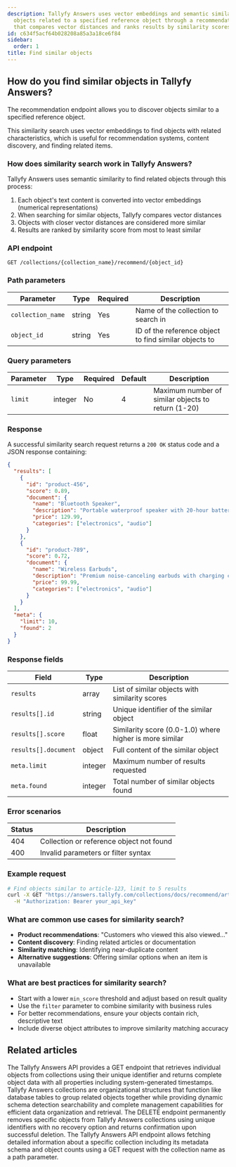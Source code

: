 ```yaml
---
description: Tallyfy Answers uses vector embeddings and semantic similarity to find
  objects related to a specified reference object through a recommendation endpoint
  that compares vector distances and ranks results by similarity scores.
id: c634f5acf64b028208a85a3a18ce6f84
sidebar:
  order: 1
title: Find similar objects
---
```


## How do you find similar objects in Tallyfy Answers?

The recommendation endpoint allows you to discover objects similar to a specified reference object.

This similarity search uses vector embeddings to find objects with related characteristics, which is useful for recommendation systems, content discovery, and finding related items.

### How does similarity search work in Tallyfy Answers?

Tallyfy Answers uses semantic similarity to find related objects through this process:

1. Each object's text content is converted into vector embeddings (numerical representations)
2. When searching for similar objects, Tallyfy compares vector distances
3. Objects with closer vector distances are considered more similar
4. Results are ranked by similarity score from most to least similar

### API endpoint

```
GET /collections/{collection_name}/recommend/{object_id}
```

### Path parameters

| Parameter | Type | Required | Description |
|-----------|------|----------|-------------|
| `collection_name` | string | Yes | Name of the collection to search in |
| `object_id` | string | Yes | ID of the reference object to find similar objects to |

### Query parameters

| Parameter | Type | Required | Default | Description |
|-----------|------|----------|---------|-------------|
| `limit` | integer | No | 4 | Maximum number of similar objects to return (1-20) |

### Response

A successful similarity search request returns a `200 OK` status code and a JSON response containing:

```json
{
  "results": [
    {
      "id": "product-456",
      "score": 0.89,
      "document": {
        "name": "Bluetooth Speaker",
        "description": "Portable waterproof speaker with 20-hour battery life",
        "price": 129.99,
        "categories": ["electronics", "audio"]
      }
    },
    {
      "id": "product-789",
      "score": 0.72,
      "document": {
        "name": "Wireless Earbuds",
        "description": "Premium noise-canceling earbuds with charging case",
        "price": 99.99,
        "categories": ["electronics", "audio"]
      }
    }
  ],
  "meta": {
    "limit": 10,
    "found": 2
  }
}
```

### Response fields

| Field | Type | Description |
|-------|------|-------------|
| `results` | array | List of similar objects with similarity scores |
| `results[].id` | string | Unique identifier of the similar object |
| `results[].score` | float | Similarity score (0.0-1.0) where higher is more similar |
| `results[].document` | object | Full content of the similar object |
| `meta.limit` | integer | Maximum number of results requested |
| `meta.found` | integer | Total number of similar objects found |

### Error scenarios

| Status | Description |
|--------|-------------|
| 404 | Collection or reference object not found |
| 400 | Invalid parameters or filter syntax |

### Example request

```bash
# Find objects similar to article-123, limit to 5 results
curl -X GET "https://answers.tallyfy.com/collections/docs/recommend/article-123?limit=5" \
  -H "Authorization: Bearer your_api_key"
```

### What are common use cases for similarity search?

- **Product recommendations**: "Customers who viewed this also viewed..."
- **Content discovery**: Finding related articles or documentation
- **Similarity matching**: Identifying near-duplicate content
- **Alternative suggestions**: Offering similar options when an item is unavailable

### What are best practices for similarity search?

- Start with a lower `min_score` threshold and adjust based on result quality
- Use the `filter` parameter to combine similarity with business rules
- For better recommendations, ensure your objects contain rich, descriptive text
- Include diverse object attributes to improve similarity matching accuracy


## Related articles
<CardGrid>
<LinkTitleCard header="<b>Objects > Get an object</b>" href="/products/answers/objects/get-object/" > The Tallyfy Answers API provides a GET endpoint that retrieves individual objects from collections using their unique identifier and returns complete object data with all properties including system-generated timestamps. </LinkTitleCard>
<LinkTitleCard header="<b>Answers > Collections</b>" href="/products/answers/collections/" > Tallyfy Answers collections are organizational structures that function like database tables to group related objects together while providing dynamic schema detection searchability and complete management capabilities for efficient data organization and retrieval. </LinkTitleCard>
<LinkTitleCard header="<b>Objects > Delete an object</b>" href="/products/answers/objects/delete-object/" > The DELETE endpoint permanently removes specific objects from Tallyfy Answers collections using unique identifiers with no recovery option and returns confirmation upon successful deletion. </LinkTitleCard>
<LinkTitleCard header="<b>Collections > Get a collection</b>" href="/products/answers/collections/get-collection/" > The Tallyfy Answers API endpoint allows fetching detailed information about a specific collection including its metadata schema and object counts using a GET request with the collection name as a path parameter. </LinkTitleCard>
</CardGrid>